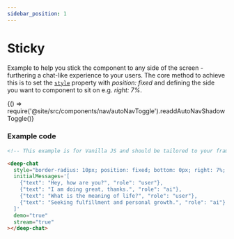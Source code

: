 ```yaml
---
sidebar_position: 1
---
```


# Sticky

Example to help you stick the component to any side of the screen - furthering a chat-like experience to your users. The core method to achieve this is to
set the [`style`](/docs/styles#style) property with _position: fixed_ and defining the side you want to component to sit on e.g. _right: 7%_.


<BrowserOnly>{() => require('@site/src/components/nav/autoNavToggle').readdAutoNavShadowToggle()}</BrowserOnly>

<h3>Example code</h3>

```html
<!-- This example is for Vanilla JS and should be tailored to your framework (see Frameworks) -->

<deep-chat
  style="border-radius: 10px; position: fixed; bottom: 0px; right: 7%; z-index: 1"
  initialMessages='[
    {"text": "Hey, how are you?", "role": "user"},
    {"text": "I am doing great, thanks.", "role": "ai"},
    {"text": "What is the meaning of life?", "role": "user"},
    {"text": "Seeking fulfillment and personal growth.", "role": "ai"}
  ]'
  demo="true"
  stream="true"
></deep-chat>
```

<LineBreak></LineBreak>

<ComponentContainer minHeight={1}>
  <DeepChatBrowser
    demo={true}
    initialMessages={[
      {text: 'Hey, how are you?', role: 'user'},
      {text: 'I am doing great, thanks.', role: 'ai'},
      {text: 'What is the meaning of life?', role: 'user'},
      {text: 'Seeking fulfillment and personal growth.', role: 'ai'},
    ]}
    stream={true}
    style={{
      borderRadius: '10px',
      position: 'fixed',
      bottom: '0px',
      right: '7%',
      zIndex: 1,
    }}
  ></DeepChatBrowser>
</ComponentContainer>
